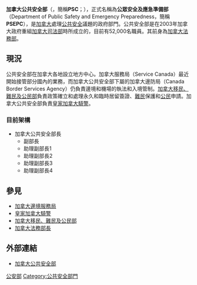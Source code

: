 {{Not|加拿大法務部長}}{{unreferenced|time=2015-06-15T01:20:48+00:00}}
{{update|time=2015-06-15T01:20:48+00:00}}
{{NoteTA
|1=zh-hans:公共安全;zh-hk:公眾安全;zh-mo:公共安全;zh-tw:公共安全;
}}

{{Infobox Canadian government departments
|department=加拿大公共安全部<br />Public Safety Canada
|french=Sécurité publique Canada
|logo=Public Safety Canada logo.svg
|current_minister=Steven Blaney
|established=2003年
|responsibilities=公安
|employees=52,000
|website=http://www.publicsafety.gc.ca/
}}

'''加拿大公共安全部'''（{{lang-en|'''Public Safety Canada'''}}，簡稱'''PSC'''；{{lang-fr|'''Sécurité publique Canada'''}}），正式名稱為'''公眾安全及應急準備部'''（Department of Public Safety and Emergency Preparedness，簡稱'''PSEPC'''），是[[加拿大|加拿大]]處理[[公共安全|公共安全]]議題的政府部門。公共安全部是在2003年加拿大政府重組[[加拿大司法部|加拿大司法部]]時所成立的，目前有52,000名職員。其前身為[[加拿大法務部長|加拿大法務部]]。

== 現況 ==
公共安全部在加拿大各地設立地方中心。加拿大服務局（Service Canada）最近開始接管部分國內的業務，而加拿大公共安全部下屬的加拿大邊防局（Canada Border Services Agency）仍負責邊境和機場的執法和入境管制。[[加拿大移民、難民及公民部|加拿大移民、難民及公民部]]負責政策確立和處理永久和臨時居留簽證、[[難民|難民]]保護和[[公民|公民]]申請。加拿大公共安全部負責[[皇家加拿大騎警|皇家加拿大騎警]]。

=== 目前架構 ===
* 加拿大公共安全部長
** 副部長
** 助理副部長1
** 助理副部長2
** 助理副部長3
** 助理副部長4

== 參見 ==
* [[加拿大边境服务局|加拿大邊境服務局]]
* [[皇家加拿大騎警|皇家加拿大騎警]]
* [[加拿大移民、難民及公民部|加拿大移民、難民及公民部]]
* [[加拿大法務部長|加拿大法務部長]]

== 外部連結 ==
{{Commonscat|Public Safety Canada}}
* [http://www.publicsafety.gc.ca/ 加拿大公共安全部]{{Wayback|url=http://www.publicsafety.gc.ca/ |date=20150525144105 }}

{{Government Departments of Canada}}
{{authority control}}
[[Category:加拿大聯邦部門|公安部]]
[[Category:公共安全部門|Category:公共安全部門]]